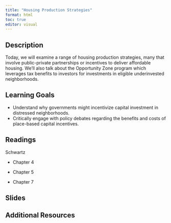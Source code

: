 ```yaml
---
title: "Housing Production Strategies"
format: html
toc: true
editor: visual
---
```


## Description

Today, we will examine a range of housing production strategies, many that involve public-private partnerships or incentives to deliver affordable housing. We'll also talk about the Opportunity Zone program which leverages tax benefits to investors for investments in eligible underinvested neighborhoods.

## Learning Goals

-   Understand why governments might incentivize capital investment in distressed neighborhoods.
-   Critically engage with policy debates regarding the benefits and costs of place-based capital incentives.

## Readings

Schwartz

-   Chapter 4

-   Chapter 5

-   Chapter 7

## Slides

## Additional Resources
